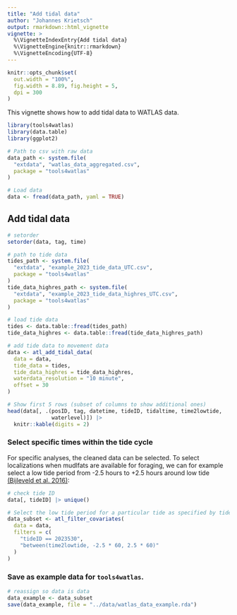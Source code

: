 ```yaml
---
title: "Add tidal data"
author: "Johannes Krietsch"
output: rmarkdown::html_vignette
vignette: >
  %\VignetteIndexEntry{Add tidal data}
  %\VignetteEngine{knitr::rmarkdown}
  %\VignetteEncoding{UTF-8}
---
```


```r
knitr::opts_chunk$set(
  out.width = "100%",
  fig.width = 8.89, fig.height = 5,
  dpi = 300
)
```

 This vignette shows how to add tidal data to WATLAS data.

```r
library(tools4watlas)
library(data.table)
library(ggplot2)

# Path to csv with raw data
data_path <- system.file(
  "extdata", "watlas_data_aggregated.csv",
  package = "tools4watlas"
)

# Load data
data <- fread(data_path, yaml = TRUE)

```

## Add tidal data 

```r
# setorder
setorder(data, tag, time)

# path to tide data
tides_path <- system.file(
  "extdata", "example_2023_tide_data_UTC.csv",
  package = "tools4watlas"
)
tide_data_highres_path <- system.file(
  "extdata", "example_2023_tide_data_highres_UTC.csv",
  package = "tools4watlas"
)

# load tide data
tides <- data.table::fread(tides_path)
tide_data_highres <- data.table::fread(tide_data_highres_path)

# add tide data to movement data
data <- atl_add_tidal_data(
  data = data,
  tide_data = tides,
  tide_data_highres = tide_data_highres,
  waterdata_resolution = "10 minute",
  offset = 30
)

# Show first 5 rows (subset of columns to show additional ones)
head(data[, .(posID, tag, datetime, tideID, tidaltime, time2lowtide,
              waterlevel)]) |>
  knitr::kable(digits = 2)
```

### Select specific times within the tide cycle  

For specific analyses, the cleaned data can be selected. To select localizations when mudlfats are available for foraging, we can for example select a low tide period from -2.5 hours to +2.5 hours around low tide [(Bijleveld et al. 2016)](https://royalsocietypublishing.org/doi/10.1098/rspb.2015.1557): 

```r
# check tide ID
data[, tideID] |> unique()

# Select the low tide period for a particular tide as specified by tideID
data_subset <- atl_filter_covariates(
  data = data,
  filters = c(
    "tideID == 2023530",
    "between(time2lowtide, -2.5 * 60, 2.5 * 60)"
  )
)
```

### Save as example data for `tools4watlas`.
	
```r
# reassign so data is data
data_example <- data_subset
save(data_example, file = "../data/watlas_data_example.rda")
```	
	
			

